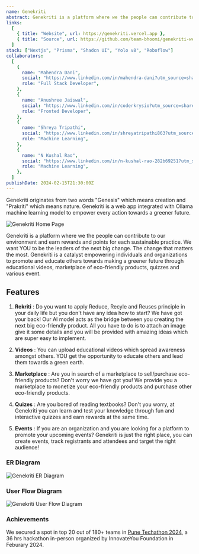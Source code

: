 ```yaml
---
name: Genekriti
abstract: Genekriti is a platform where we the people can contribute to our environment and earn rewards and points for each sustainable practice.
links:
  [
    { title: "Website", url: https://genekriti.vercel.app },
    { title: "Source", url: https://github.com/team-bhoomi/genekriti-web },
  ]
stack: ["Nextjs", "Prisma", "Shadcn UI", "Yolo v8", "Roboflow"]
collaborators:
  [
    {
      name: "Mahendra Dani",
      social: "https://www.linkedin.com/in/mahendra-dani?utm_source=share&utm_campaign=share_via&utm_content=profile&utm_medium=android_app",
      role: "Full Stack Developer",
    },
    {
      name: "Anushree Jaiswal",
      social: "https://www.linkedin.com/in/coderkrysio?utm_source=share&utm_campaign=share_via&utm_content=profile&utm_medium=android_app",
      role: "Fronted Developer",
    },
    {
      name: "Shreya Tripathi",
      social: "https://www.linkedin.com/in/shreyatripathi863?utm_source=share&utm_campaign=share_via&utm_content=profile&utm_medium=android_app",
      role: "Machine Learning",
    },
    {
      name: "N Kushal Rao",
      social: "https://www.linkedin.com/in/n-kushal-rao-282b69251?utm_source=share&utm_campaign=share_via&utm_content=profile&utm_medium=android_app",
      role: "Machine Learning",
    },
  ]
publishDate: 2024-02-15T21:30:00Z
---
```


Genekriti originates from two words "Genesis" which means creation and "Prakriti" which means nature. Genekriti is a web app integrated with Ollama machine learning model to empower every action towards a greener future.

<div className="flex justify-center items-center">
<Image
      src="/static/blogs/genekriti-home.png"
      height={600}
      width={640}
      alt="Genekriti Home Page"/>
</div>

Genekriti is a platform where we the people can contribute to our environment and earn rewards and points for each sustainable practice. We want YOU to be the leaders of the next big change. The change that matters the most. Genekriti is a catalyst empowering individuals and organizations to promote and educate others towards making a greener future through educational videos, marketplace of eco-friendly products, quizzes and various event.

## Features

1. **Rekriti** : Do you want to apply Reduce, Recyle and Reuses principle in your daily life but you don't have any idea how to start? We have got your back! Our AI model acts as the bridge between you creating the next big eco-friendly product. All you have to do is to attach an image give it some details and you will be provided with amazing ideas which are super easy to implement.

2. **Videos** : You can upload educational videos which spread awareness amongst others. YOU get the opportunity to educate others and lead them towards a green earth.

3. **Marketplace** : Are you in search of a marketplace to sell/purchase eco-friendly products? Don't worry we have got you! We provide you a marketplace to monetize your eco-friendly products and purchase other eco-friendly products.

4. **Quizes** : Are you bored of reading textbooks? Don't you worry, at Genekriti you can learn and test your knowledge through fun and interactive quizzes and earn rewards at the same time.

5. **Events** : If you are an organization and you are looking for a platform to promote your upcoming events? Genekriti is just the right place, you can create events, track registrants and attendees and target the right audience!

### ER Diagram
<div className="flex justify-center items-center">
<Image
      src="/static/blogs/genekriti-er.png"
      height={600}
      width={580}
      alt="Genekriti ER Diagram"/>
</div>

### User Flow Diagram

<div className="mt-4 flex justify-center items-center">
<Image
      src="/static/blogs/genekriti-userflow.png"
      height={600}
      width={580}
      alt="Genekriti User Flow Diagram"/>
</div>

### Achievements

We secured a spot in top 20 out of 180+ teams in [Pune Techathon 2024](https://innovateyou.in/hackathon/), a 36 hrs hackathon in-person organized by InnovateYou Foundation in Feburary 2024.